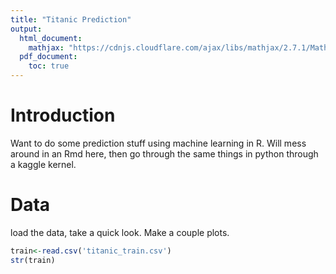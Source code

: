 ```yaml
---
title: "Titanic Prediction"
output:
  html_document:
    mathjax: "https://cdnjs.cloudflare.com/ajax/libs/mathjax/2.7.1/MathJax.js?config=TeX-AMS-MML_HTMLorMML"
  pdf_document:
    toc: true
---
```



# Introduction
Want to do some prediction stuff using machine learning in R. Will mess around in an Rmd here, then go through the same things in python through a kaggle kernel.

# Data

load the data, take a quick look. Make a couple plots.

```r
train<-read.csv('titanic_train.csv')
str(train)
```



